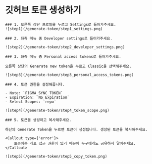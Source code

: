 
# 깃허브 토큰 생성하기

<Steps>

    ### 1. 오른쪽 상단 프로필을 누르고 Settings로 들어가주세요.
    ![step1](/generate-token/step1_settings.png)

    ### 2. 좌측 메뉴 중 Developer settings로 들어가주세요.

    ![step2](/generate-token/step2_developer_settings.png)

    ### 3. 좌측 메뉴 중 Personal access tokens로 들어가주세요.

    오른쪽 상단의 Generate new token을 누르고 Classic을 선택해주세요.

    ![step3](/generate-token/step3_personal_access_tokens.png)

    ### 4. 토큰 권한을 설정해줍니다.

    - Note: `FIGMA_SYNC_TOKEN`
    - Expiration: `No Expiration`
    - Select Scopes: `repo`

    ![step4](/generate-token/step4_token_scope.png)

    ### 5. 토큰을 생성하고 복사해주세요.

    하단의 Generate Token을 누르면 토큰이 생성됩니다. 생성된 토큰을 복사해주세요.

    <Callout type={'error'}>
        토큰에는 레포 접근 권한이 있기 때문에 누구에게도 공유하지 말아주세요.
    </Callout>

    ![step5](/generate-token/step5_copy_token.png)

</Steps>

